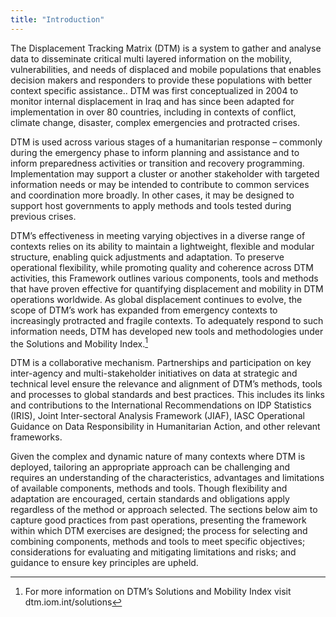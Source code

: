 ```yaml
---
title: "Introduction"
---
```


The Displacement Tracking Matrix (DTM) is a system to gather and analyse data to disseminate critical multi layered information on the mobility, vulnerabilities, and needs of displaced and mobile populations that enables decision makers and responders to provide these populations with better context specific assistance.. DTM was first conceptualized in 2004 to monitor internal displacement in  Iraq  and  has  since  been  adapted  for  implementation  in  over 80  countries,  including  in  contexts  of  conflict,  climate  change, disaster, complex emergencies and protracted crises.

DTM is used across various stages of a humanitarian response – commonly during the emergency phase to inform planning and assistance and to inform preparedness activities or transition and recovery  programming.  Implementation  may  support  a  cluster or another stakeholder with targeted information needs or may be intended to contribute to common services and coordination more broadly. In other cases, it may be designed to support host governments to apply methods and tools tested during previous crises.

DTM’s  effectiveness  in  meeting  varying  objectives  in  a  diverse range  of  contexts  relies  on  its  ability  to  maintain  a  lightweight, flexible  and  modular  structure,  enabling  quick  adjustments  and adaptation.  To  preserve  operational  flexibility,  while  promoting quality  and  coherence  across  DTM  activities,  this  Framework outlines  various  components,  tools  and  methods  that  have proven  effective  for  quantifying  displacement  and  mobility  in DTM operations worldwide. As global displacement continues to
evolve, the scope of DTM’s work has expanded from emergency contexts  to  increasingly  protracted  and  fragile  contexts.  To adequately  respond  to  such  information  needs,  DTM  has developed new tools and methodologies under the Solutions and Mobility Index.[^2]

DTM is a collaborative mechanism. Partnerships and participation on  key  inter-agency  and  multi-stakeholder  initiatives  on  data  at strategic and technical level ensure the relevance and alignment of DTM’s methods, tools and processes to global standards and best  practices.  This  includes  its  links  and  contributions  to  the International  Recommendations  on  IDP  Statistics  (IRIS),  Joint Inter-sectoral  Analysis  Framework  (JIAF),  IASC  Operational Guidance  on  Data  Responsibility  in  Humanitarian  Action,  and other relevant frameworks.

Given the complex and dynamic nature of many contexts where DTM  is  deployed,  tailoring  an  appropriate  approach  can  be challenging and requires an understanding of the characteristics, advantages  and  limitations  of  available  components,  methods and  tools.  Though  flexibility  and  adaptation  are  encouraged, certain standards and obligations apply regardless of the method or approach selected. The sections below aim to capture good practices from past operations, presenting the framework within which  DTM  exercises  are  designed;  the  process  for  selecting and combining components, methods and tools to meet specific objectives; considerations for evaluating and mitigating limitations and risks; and guidance to ensure key principles are upheld.


[^2]: For more information on DTM’s Solutions and Mobility Index visit dtm.iom.int/solutions